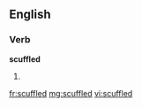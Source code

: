 ==English==

===Verb===
'''scuffled'''

# {{past of|[[scuffle]]}}

[[fr:scuffled]]
[[mg:scuffled]]
[[vi:scuffled]]